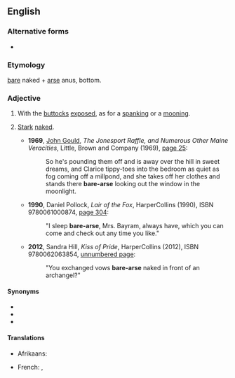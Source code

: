 ==English==

===Alternative forms===
* {{l|en|barearse}}

===Etymology===
[[bare]] naked + [[arse]] anus, bottom.

===Adjective===
{{en-adj|-}}

# {{lb|en|literally}} With the [[buttocks]] [[exposed]], as for a [[spanking]] or a [[mooning]].
# {{lb|en|by extension}} [[stark|Stark]] [[naked]].
#* '''1969''', [[w:John Gould (columnist)|John Gould]], ''The Jonesport Raffle, and Numerous Other Maine Veracities'', Little, Brown and Company (1969), [http://books.google.com/books?id=O8XYAAAAMAAJ&q=%22bare-arse page 25]:
#*: So he's pounding them off and is away over the hill in sweet dreams, and Clarice tippy-toes into the bedroom as quiet as fog coming off a millpond, and she takes off her clothes and stands there '''bare-arse''' looking out the window in the moonlight.
#* '''1990''', Daniel Pollock, ''Lair of the Fox'', HarperCollins (1990), ISBN 9780061000874, [http://books.google.com/books?id=6ad3ZtAOqJUC&q=%22bare-arse page 304]:
#*: "I sleep '''bare-arse''', Mrs. Bayram, always have, which you can come and check out any time you like."
#* '''2012''', Sandra Hill, ''Kiss of Pride'', HarperCollins (2012), ISBN 9780062063854, [http://books.google.com/books?id=x-lpPYdTBl8C&pg=PT273 unnumbered page]:
#*: "You exchanged vows '''bare-arse''' naked in front of an archangel?"

====Synonyms====
* {{l|en|bareass}}
* {{l|en|bare-bum}}
* {{l|en|bare-butt}}

====Translations====
{{trans-top|with the buttocks exposed}}
* Afrikaans: {{t|af|kaalgat}}
{{trans-mid}}
* French: {{t|fr|cul-nu}}, {{t|fr|nu-le-cul}}
{{trans-bottom}}